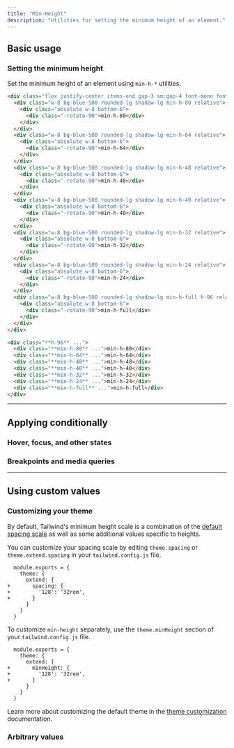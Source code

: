 ```yaml
---
title: "Min-Height"
description: "Utilities for setting the minimum height of an element."
---
```




## Basic usage

### Setting the minimum height

Set the minimum height of an element using `min-h-*` utilities.

```html {{ example: true }}
<div class="flex justify-center items-end gap-3 sm:gap-4 font-mono font-bold text-xs text-center text-white whitespace-nowrap h-96">
  <div class="w-8 bg-blue-500 rounded-lg shadow-lg min-h-80 relative">
    <div class="absolute w-8 bottom-6">
      <div class="-rotate-90">min-h-80</div>
    </div>
  </div>
  <div class="w-8 bg-blue-500 rounded-lg shadow-lg min-h-64 relative">
    <div class="absolute w-8 bottom-6">
      <div class="-rotate-90">min-h-64</div>
    </div>
  </div>
  <div class="w-8 bg-blue-500 rounded-lg shadow-lg min-h-48 relative">
    <div class="absolute w-8 bottom-6">
      <div class="-rotate-90">min-h-48</div>
    </div>
  </div>
  <div class="w-8 bg-blue-500 rounded-lg shadow-lg min-h-40 relative">
    <div class="absolute w-8 bottom-6">
      <div class="-rotate-90">min-h-40</div>
    </div>
  </div>
  <div class="w-8 bg-blue-500 rounded-lg shadow-lg min-h-32 relative">
    <div class="absolute w-8 bottom-6">
      <div class="-rotate-90">min-h-32</div>
    </div>
  </div>
  <div class="w-8 bg-blue-500 rounded-lg shadow-lg min-h-24 relative">
    <div class="absolute w-8 bottom-6">
      <div class="-rotate-90">min-h-24</div>
    </div>
  </div>
  <div class="w-8 bg-blue-500 rounded-lg shadow-lg min-h-full h-96 relative">
    <div class="absolute w-8 bottom-6">
      <div class="-rotate-90">min-h-full</div>
    </div>
  </div>
</div>
```

```html
<div class="**h-96** ...">
  <div class="**min-h-80** ...">min-h-80</div>
  <div class="**min-h-64** ...">min-h-64</div>
  <div class="**min-h-48** ...">min-h-48</div>
  <div class="**min-h-40** ...">min-h-40</div>
  <div class="**min-h-32** ...">min-h-32</div>
  <div class="**min-h-24** ...">min-h-24</div>
  <div class="**min-h-full** ...">min-h-full</div>
</div>
```

---

## <Heading ignore>Applying conditionally</Heading>

### <Heading ignore>Hover, focus, and other states</Heading>

<HoverFocusAndOtherStates defaultClass="h-24 min-h-0" featuredClass="min-h-full" />

### <Heading ignore>Breakpoints and media queries</Heading>

<BreakpointsAndMediaQueries defaultClass="h-24 min-h-0" featuredClass="min-h-full" />

---

## Using custom values

### Customizing your theme

By default, Tailwind's minimum height scale is a combination of the [default spacing scale](/docs/customizing-spacing#default-spacing-scale) as well as some additional values specific to heights.

You can customize your spacing scale by editing `theme.spacing` or `theme.extend.spacing` in your `tailwind.config.js` file.

```diff-js {{ filename: 'tailwind.config.js' }}
  module.exports = {
    theme: {
      extend: {
+       spacing: {
+         '128': '32rem',
+       }
      }
    }
  }
```

To customize `min-height` separately, use the `theme.minHeight` section of your `tailwind.config.js` file.

```diff-js {{ filename: 'tailwind.config.js' }}
  module.exports = {
    theme: {
      extend: {
+       minHeight: {
+         '128': '32rem',
+       }
      }
    }
  }
```
Learn more about customizing the default theme in the [theme customization](/docs/theme#customizing-the-default-theme) documentation.

### Arbitrary values

<ArbitraryValues property="min-height" featuredClass="min-h-[220px]" />
